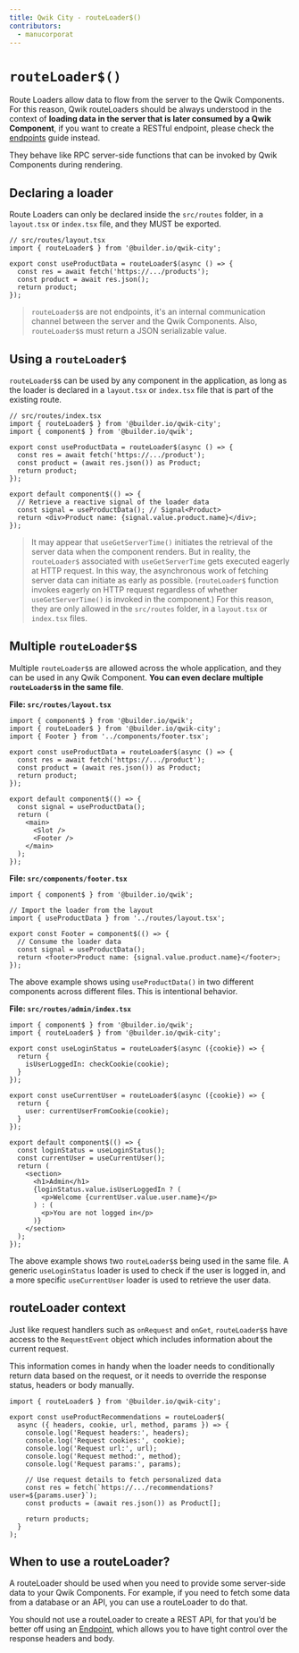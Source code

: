 ```yaml
---
title: Qwik City - routeLoader$()
contributors:
  - manucorporat
---
```


# `routeLoader$()`

Route Loaders allow data to flow from the server to the Qwik Components. For this reason, Qwik routeLoaders should be always understood in the context of **loading data in the server that is later consumed by a Qwik Component**, if you want to create a RESTful endpoint, please check the [endpoints](/docs/(qwikcity)/endpoints/index.mdx) guide instead.

They behave like RPC server-side functions that can be invoked by Qwik Components during rendering.

## Declaring a loader

Route Loaders can only be declared inside the `src/routes` folder, in a `layout.tsx` or `index.tsx` file, and they MUST be exported.

```tsx
// src/routes/layout.tsx
import { routeLoader$ } from '@builder.io/qwik-city';

export const useProductData = routeLoader$(async () => {
  const res = await fetch('https://.../products');
  const product = await res.json();
  return product;
});
```

> `routeLoader$`s are not endpoints, it's an internal communication channel between the server and the Qwik Components. Also, `routeLoader$`s must return a JSON serializable value.

## Using a `routeLoader$`

`routeLoader$`s can be used by any component in the application, as long as the loader is declared in a `layout.tsx` or `index.tsx` file that is part of the existing route.

```tsx
// src/routes/index.tsx
import { routeLoader$ } from '@builder.io/qwik-city';
import { component$ } from '@builder.io/qwik';

export const useProductData = routeLoader$(async () => {
  const res = await fetch('https://.../product');
  const product = (await res.json()) as Product;
  return product;
});

export default component$(() => {
  // Retrieve a reactive signal of the loader data
  const signal = useProductData(); // Signal<Product>
  return <div>Product name: {signal.value.product.name}</div>;
});
```

> It may appear that `useGetServerTime()` initiates the retrieval of the server data when the component renders. But in reality, the `routeLoader$` associated with `useGetServerTime` gets executed eagerly at HTTP request. In this way, the asynchronous work of fetching server data can initiate as early as possible. (`routeLoader$` function invokes eagerly on HTTP request regardless of whether `useGetServerTime()` is invoked in the component.) For this reason, they are only allowed in the `src/routes` folder, in a `layout.tsx` or `index.tsx` files.

## Multiple `routeLoader$`s

Multiple `routeLoader$`s are allowed across the whole application, and they can be used in any Qwik Component. **You can even declare multiple `routeLoader$`s in the same file**.

**File: `src/routes/layout.tsx`**

```tsx
import { component$ } from '@builder.io/qwik';
import { routeLoader$ } from '@builder.io/qwik-city';
import { Footer } from '../components/footer.tsx';

export const useProductData = routeLoader$(async () => {
  const res = await fetch('https://.../product');
  const product = (await res.json()) as Product;
  return product;
});

export default component$(() => {
  const signal = useProductData();
  return (
    <main>
      <Slot />
      <Footer />
    </main>
  );
});
```

**File: `src/components/footer.tsx`**

```tsx
import { component$ } from '@builder.io/qwik';

// Import the loader from the layout
import { useProductData } from '../routes/layout.tsx';

export const Footer = component$(() => {
  // Consume the loader data
  const signal = useProductData();
  return <footer>Product name: {signal.value.product.name}</footer>;
});
```

The above example shows using `useProductData()` in two different components across different files. This is intentional behavior.

**File: `src/routes/admin/index.tsx`**

```tsx
import { component$ } from '@builder.io/qwik';
import { routeLoader$ } from '@builder.io/qwik-city';

export const useLoginStatus = routeLoader$(async ({cookie}) => {
  return {
    isUserLoggedIn: checkCookie(cookie);
  }
});

export const useCurrentUser = routeLoader$(async ({cookie}) => {
  return {
    user: currentUserFromCookie(cookie);
  }
});

export default component$(() => {
  const loginStatus = useLoginStatus();
  const currentUser = useCurrentUser();
  return (
    <section>
      <h1>Admin</h1>
      {loginStatus.value.isUserLoggedIn ? (
        <p>Welcome {currentUser.value.user.name}</p>
      ) : (
        <p>You are not logged in</p>
      )}
    </section>
  );
});
```

The above example shows two `routeLoader$`s being used in the same file. A generic `useLoginStatus` loader is used to check if the user is logged in, and a more specific `useCurrentUser` loader is used to retrieve the user data.

## routeLoader context

Just like request handlers such as `onRequest` and `onGet`, `routeLoader$`s have access to the `RequestEvent` object which includes information about the current request.

This information comes in handy when the loader needs to conditionally return data based on the request, or it needs to override the response status, headers or body manually.

```tsx
import { routeLoader$ } from '@builder.io/qwik-city';

export const useProductRecommendations = routeLoader$(
  async ({ headers, cookie, url, method, params }) => {
    console.log('Request headers:', headers);
    console.log('Request cookies:', cookie);
    console.log('Request url:', url);
    console.log('Request method:', method);
    console.log('Request params:', params);

    // Use request details to fetch personalized data
    const res = fetch(`https://.../recommendations?user=${params.user}`);
    const products = (await res.json()) as Product[];

    return products;
  }
);
```

## When to use a routeLoader?

A routeLoader should be used when you need to provide some server-side data to your Qwik Components. For example, if you need to fetch some data from a database or an API, you can use a routeLoader to do that.

You should not use a routeLoader to create a REST API, for that you’d be better off using an [Endpoint](/docs/(qwikcity)/endpoints/index.mdx), which allows you to have tight control over the response headers and body.
